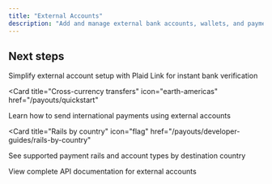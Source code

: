 ```yaml
---
title: "External Accounts"
description: "Add and manage external bank accounts, wallets, and payment destinations for withdrawals and payouts"
---
```



<ExternalAccounts />

## Next steps

<CardGroup cols={2}>
<Card title="Plaid integration" icon="link" href="/payouts/depositing-funds/plaid">
  Simplify external account setup with Plaid Link for instant bank verification
</Card>

<Card
  title="Cross-currency transfers"
  icon="earth-americas"
  href="/payouts/quickstart"
>
  Learn how to send international payments using external accounts
</Card>

<Card
  title="Rails by country"
  icon="flag"
  href="/payouts/developer-guides/rails-by-country"
>
  See supported payment rails and account types by destination country
</Card>

<Card title="API Reference" icon="code" href="/api-reference">
  View complete API documentation for external accounts
</Card>
</CardGroup>
